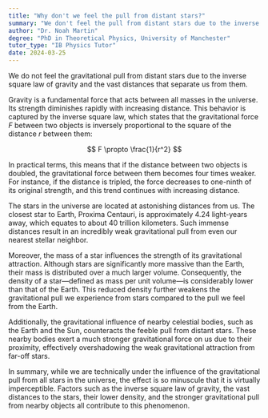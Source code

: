 ```yaml
---
title: "Why don't we feel the pull from distant stars?"
summary: "We don't feel the pull from distant stars due to the inverse square law of gravity and their immense distance from us."
author: "Dr. Noah Martin"
degree: "PhD in Theoretical Physics, University of Manchester"
tutor_type: "IB Physics Tutor"
date: 2024-03-25
---
```


We do not feel the gravitational pull from distant stars due to the inverse square law of gravity and the vast distances that separate us from them.

Gravity is a fundamental force that acts between all masses in the universe. Its strength diminishes rapidly with increasing distance. This behavior is captured by the inverse square law, which states that the gravitational force $F$ between two objects is inversely proportional to the square of the distance $r$ between them:

$$
F \propto \frac{1}{r^2}
$$

In practical terms, this means that if the distance between two objects is doubled, the gravitational force between them becomes four times weaker. For instance, if the distance is tripled, the force decreases to one-ninth of its original strength, and this trend continues with increasing distance.

The stars in the universe are located at astonishing distances from us. The closest star to Earth, Proxima Centauri, is approximately $4.24$ light-years away, which equates to about $40$ trillion kilometers. Such immense distances result in an incredibly weak gravitational pull from even our nearest stellar neighbor.

Moreover, the mass of a star influences the strength of its gravitational attraction. Although stars are significantly more massive than the Earth, their mass is distributed over a much larger volume. Consequently, the density of a star—defined as mass per unit volume—is considerably lower than that of the Earth. This reduced density further weakens the gravitational pull we experience from stars compared to the pull we feel from the Earth.

Additionally, the gravitational influence of nearby celestial bodies, such as the Earth and the Sun, counteracts the feeble pull from distant stars. These nearby bodies exert a much stronger gravitational force on us due to their proximity, effectively overshadowing the weak gravitational attraction from far-off stars.

In summary, while we are technically under the influence of the gravitational pull from all stars in the universe, the effect is so minuscule that it is virtually imperceptible. Factors such as the inverse square law of gravity, the vast distances to the stars, their lower density, and the stronger gravitational pull from nearby objects all contribute to this phenomenon.
    